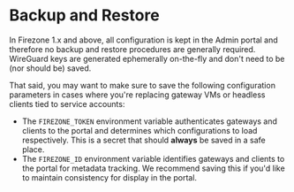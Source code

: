 # Backup and Restore

In Firezone 1.x and above, all configuration is kept in the Admin portal and
therefore no backup and restore procedures are generally required. WireGuard
keys are generated ephemerally on-the-fly and don't need to be (nor should be)
saved.

That said, you may want to make sure to save the following configuration
parameters in cases where you're replacing gateway VMs or headless clients tied
to service accounts:

- The `FIREZONE_TOKEN` environment variable authenticates gateways and clients
  to the portal and determines which configurations to load respectively. This
  is a secret that should **always** be saved in a safe place.
- The `FIREZONE_ID` environment variable identifies gateways and clients to the
  portal for metadata tracking. We recommend saving this if you'd like to
  maintain consistency for display in the portal.
